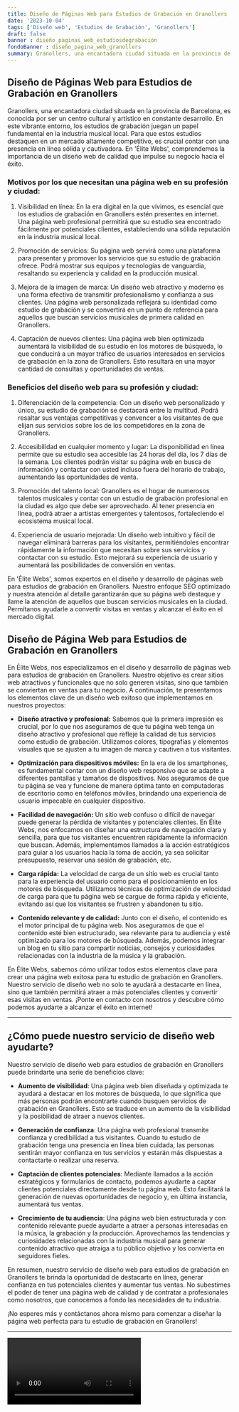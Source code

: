 ```yaml
---
title: Diseño de Páginas Web para Estudios de Grabación en Granollers
date: '2023-10-04'
tags: ['Diseño web', 'Estudios de Grabación', 'Granollers']
draft: false
banner : diseño_paginas_web_estudiosdegrabación
fondoBanner : diseño_pagina_web_granollers
summary: Granollers, una encantadora ciudad situada en la provincia de Barcelona, es conocida por ser un centro cultural y artístico en constante desarrollo. En este vibrante entorno, los estudios de grabación juegan un papel fundamental en la industria musical local. Para que estos estudios destaquen en un mercado altamente competitivo, es crucial contar con una presencia en línea sólida y cautivadora. En 'Élite Webs', comprendemos la importancia de un diseño web de calidad que impulse su negocio hacia el éxito. 
---
```


## Diseño de Páginas Web para Estudios de Grabación en Granollers

Granollers, una encantadora ciudad situada en la provincia de Barcelona, es conocida por ser un centro cultural y artístico en constante desarrollo. En este vibrante entorno, los estudios de grabación juegan un papel fundamental en la industria musical local. Para que estos estudios destaquen en un mercado altamente competitivo, es crucial contar con una presencia en línea sólida y cautivadora. En 'Élite Webs', comprendemos la importancia de un diseño web de calidad que impulse su negocio hacia el éxito. 

### Motivos por los que necesitan una página web en su profesión y ciudad:

1. Visibilidad en línea: En la era digital en la que vivimos, es esencial que los estudios de grabación en Granollers estén presentes en internet. Una página web profesional permitirá que su estudio sea encontrado fácilmente por potenciales clientes, estableciendo una sólida reputación en la industria musical local.

2. Promoción de servicios: Su página web servirá como una plataforma para presentar y promover los servicios que su estudio de grabación ofrece. Podrá mostrar sus equipos y tecnologías de vanguardia, resaltando su experiencia y calidad en la producción musical.

3. Mejora de la imagen de marca: Un diseño web atractivo y moderno es una forma efectiva de transmitir profesionalismo y confianza a sus clientes. Una página web personalizada reflejará su identidad como estudio de grabación y se convertirá en un punto de referencia para aquellos que buscan servicios musicales de primera calidad en Granollers.

4. Captación de nuevos clientes: Una página web bien optimizada aumentará la visibilidad de su estudio en los motores de búsqueda, lo que conducirá a un mayor tráfico de usuarios interesados en servicios de grabación en la zona de Granollers. Esto resultará en una mayor cantidad de consultas y oportunidades de ventas.

### Beneficios del diseño web para su profesión y ciudad:

1. Diferenciación de la competencia: Con un diseño web personalizado y único, su estudio de grabación se destacará entre la multitud. Podrá resaltar sus ventajas competitivas y convencer a los visitantes de que elijan sus servicios sobre los de los competidores en la zona de Granollers.

2. Accesibilidad en cualquier momento y lugar: La disponibilidad en línea permite que su estudio sea accesible las 24 horas del día, los 7 días de la semana. Los clientes podrán visitar su página web en busca de información y contactar con usted incluso fuera del horario de trabajo, aumentando las oportunidades de venta.

3. Promoción del talento local: Granollers es el hogar de numerosos talentos musicales y contar con un estudio de grabación profesional en la ciudad es algo que debe ser aprovechado. Al tener presencia en línea, podrá atraer a artistas emergentes y talentosos, fortaleciendo el ecosistema musical local.

4. Experiencia de usuario mejorada: Un diseño web intuitivo y fácil de navegar eliminará barreras para los visitantes, permitiéndoles encontrar rápidamente la información que necesitan sobre sus servicios y contactar con su estudio. Esto mejorará su experiencia de usuario y aumentará las posibilidades de conversión en ventas.

En 'Élite Webs', somos expertos en el diseño y desarrollo de páginas web para estudios de grabación en Granollers. Nuestro enfoque SEO optimizado y nuestra atención al detalle garantizarán que su página web destaque y llame la atención de aquellos que buscan servicios musicales en la ciudad. Permítanos ayudarle a convertir visitas en ventas y alcanzar el éxito en el mercado digital.

<GifSeo />

<Cta />

## Diseño de Página Web para Estudios de Grabación en Granollers

En Élite Webs, nos especializamos en el diseño y desarrollo de páginas web para estudios de grabación en Granollers. Nuestro objetivo es crear sitios web atractivos y funcionales que no solo generen visitas, sino que también se conviertan en ventas para tu negocio. A continuación, te presentamos los elementos clave de un diseño web exitoso que implementamos en nuestros proyectos:

- **Diseño atractivo y profesional:** Sabemos que la primera impresión es crucial, por lo que nos aseguramos de que tu página web tenga un diseño atractivo y profesional que refleje la calidad de tus servicios como estudio de grabación. Utilizamos colores, tipografías y elementos visuales que se ajusten a tu imagen de marca y cautiven a tus visitantes.

- **Optimización para dispositivos móviles:** En la era de los smartphones, es fundamental contar con un diseño web responsivo que se adapte a diferentes pantallas y tamaños de dispositivos. Nos aseguramos de que tu página se vea y funcione de manera óptima tanto en computadoras de escritorio como en teléfonos móviles, brindando una experiencia de usuario impecable en cualquier dispositivo.

- **Facilidad de navegación:** Un sitio web confuso o difícil de navegar puede generar la pérdida de visitantes y potenciales clientes. En Élite Webs, nos enfocamos en diseñar una estructura de navegación clara y sencilla, para que tus visitantes encuentren rápidamente la información que buscan. Además, implementamos llamados a la acción estratégicos para guiar a los usuarios hacia la toma de acción, ya sea solicitar presupuesto, reservar una sesión de grabación, etc.

- **Carga rápida:** La velocidad de carga de un sitio web es crucial tanto para la experiencia del usuario como para el posicionamiento en los motores de búsqueda. Utilizamos técnicas de optimización de velocidad de carga para que tu página web se cargue de forma rápida y eficiente, evitando así que los visitantes se frustren y abandonen tu sitio.

- **Contenido relevante y de calidad:** Junto con el diseño, el contenido es el motor principal de tu página web. Nos aseguramos de que el contenido esté bien estructurado, sea relevante para tu audiencia y esté optimizado para los motores de búsqueda. Además, podemos integrar un blog en tu sitio para compartir noticias, consejos y curiosidades relacionadas con la industria de la música y la grabación.

En Élite Webs, sabemos cómo utilizar todos estos elementos clave para crear una página web exitosa para tu estudio de grabación en Granollers. Nuestro servicio de diseño web no solo te ayudará a destacarte en línea, sino que también permitirá atraer a más potenciales clientes y convertir esas visitas en ventas. ¡Ponte en contacto con nosotros y descubre cómo podemos ayudarte a alcanzar el éxito en internet!

---

## ¿Cómo puede nuestro servicio de diseño web ayudarte?

Nuestro servicio de diseño web para estudios de grabación en Granollers puede brindarte una serie de beneficios clave:

- **Aumento de visibilidad**: Una página web bien diseñada y optimizada te ayudará a destacar en los motores de búsqueda, lo que significa que más personas podrán encontrarte cuando busquen servicios de grabación en Granollers. Esto se traduce en un aumento de la visibilidad y la posibilidad de atraer a nuevos clientes.

- **Generación de confianza**: Una página web profesional transmite confianza y credibilidad a tus visitantes. Cuando tu estudio de grabación tenga una presencia en línea bien cuidada, las personas sentirán mayor confianza en tus servicios y estarán más dispuestas a contactarte o realizar una reserva.

- **Captación de clientes potenciales**: Mediante llamados a la acción estratégicos y formularios de contacto, podemos ayudarte a captar clientes potenciales directamente desde tu página web. Esto facilitará la generación de nuevas oportunidades de negocio y, en última instancia, aumentará tus ventas.

- **Crecimiento de tu audiencia**: Una página web bien estructurada y con contenido relevante puede ayudarte a atraer a personas interesadas en la música, la grabación y la producción. Aprovechamos las tendencias y curiosidades relacionadas con la industria musical para generar contenido atractivo que atraiga a tu público objetivo y los convierta en seguidores fieles.

En resumen, nuestro servicio de diseño web para estudios de grabación en Granollers te brinda la oportunidad de destacarte en línea, generar confianza en tus potenciales clientes y aumentar tus ventas. No subestimes el poder de tener una página web de calidad y de contratar a profesionales como nosotros, que conocemos a fondo las necesidades de tu industria.

¡No esperes más y contáctanos ahora mismo para comenzar a diseñar la página web perfecta para tu estudio de grabación en Granollers!

---

<Video />

<CtaBot job='Estudios de Grabación' city='Granollers'/>

<Gmaps query='Granollers+españa+maps' />